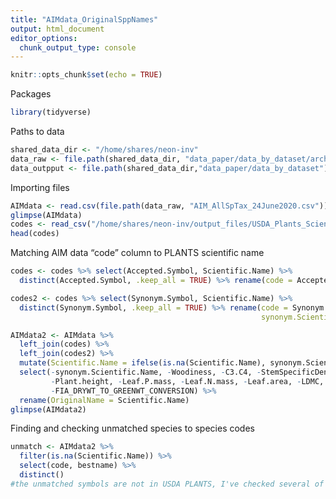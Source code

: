 ```yaml
---
title: "AIMdata_OriginalSppNames"
output: html_document
editor_options: 
  chunk_output_type: console
---
```


```r
knitr::opts_chunk$set(echo = TRUE)
```

Packages
```r
library(tidyverse)
```


Paths to data
```r
shared_data_dir <- "/home/shares/neon-inv"
data_raw <- file.path(shared_data_dir, "data_paper/data_by_dataset/archived")
data_outpput <- file.path(shared_data_dir,"data_paper/data_by_dataset")

```

Importing files
```r

AIMdata <- read.csv(file.path(data_raw, "AIM_AllSpTax_24June2020.csv"))
glimpse(AIMdata)
codes <- read_csv("/home/shares/neon-inv/output_files/USDA_Plants_ScientificNames.csv")
head(codes)

```

Matching AIM data "code" column to PLANTS scientific name
```r

codes <- codes %>% select(Accepted.Symbol, Scientific.Name) %>%
  distinct(Accepted.Symbol, .keep_all = TRUE) %>% rename(code = Accepted.Symbol)

codes2 <- codes %>% select(Synonym.Symbol, Scientific.Name) %>%
  distinct(Synonym.Symbol, .keep_all = TRUE) %>% rename(code = Synonym.Symbol,
                                                        synonym.Scientific.Name = Scientific.Name)

AIMdata2 <- AIMdata %>%
  left_join(codes) %>%
  left_join(codes2) %>%
  mutate(Scientific.Name = ifelse(is.na(Scientific.Name), synonym.Scientific.Name, Scientific.Name)) %>%
  select(-synonym.Scientific.Name, -Woodiness, -C3.C4, -StemSpecificDensity, -Seed.dry.mass,
         -Plant.height, -Leaf.P.mass, -Leaf.N.mass, -Leaf.area, -LDMC, -SLA, -N.Rows, 
         -FIA_DRYWT_TO_GREENWT_CONVERSION) %>%
  rename(OriginalName = Scientific.Name)
glimpse(AIMdata2)

```

Finding and checking unmatched species to species codes
```r
unmatch <- AIMdata2 %>%
  filter(is.na(Scientific.Name)) %>%
  select(code, bestname) %>%
  distinct()
#the unmatched symbols are not in USDA PLANTS, I've checked several of them manually
```

